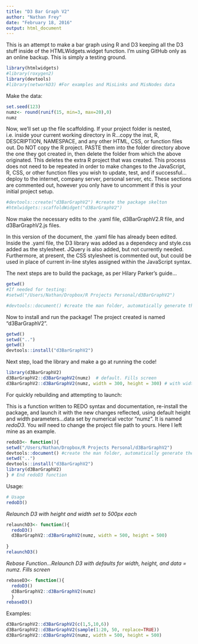 ```yaml
---
title: "D3 Bar Graph V2"
author: "Nathan Frey"
date: "February 18, 2016"
output: html_document
---
```


This is an attempt to make a bar graph using R and D3 keeping all the D3 stuff inside of the HTMLWidgets.widget function. I'm using GitHub only as an online backup. This is simply a testing ground. 

```r
library(htmlwidgets)
#library(roxygen2)
library(devtools)
#library(networkD3) #For examples and MisLinks and MisNodes data

```

Make the data:
```r
set.seed(123)
numz<- round(runif(15, min=3, max=20),0)
numz
```

Now, we'll set up the file scaffolding. If your project folder is nested, i.e. inside your current working directory in R...copy the inst, R, DESCRIPTION, NAMESPACE, and any other HTML, CSS, or function files out. Do NOT copy the R project. PASTE them into the folder directory above the one they got created in, then delete the folder from which the above originated. This deletes the extra R project that was created. This process does not need to be repeated in order to make changes to the JavaScript, R, CSS, or other function files you wish to update, test, and if successful...deploy to the internet, company server, personal server, etc.  These sections are commented out, however you only have to uncomment if this is your initial project setup. 


```r

#devtools::create("d3BarGraphV2") #create the package skelton
#htmlwidgets::scaffoldWidget("d3BarGraphV2") 
```

Now make the necessary edits to the .yaml file, d3BarGraphV2.R file, and d3BarGraphV2.js files.   

In this version of the document, the .yaml file has already been edited. Inside the .yaml file, the D3 library was added as a dependecy and style.css added as the stylesheet. JQuery is also added, but not currently needed. Furthermore, at present, the CSS stylesheet is commented out, but could be used in place of current in-line styles assigned within the JavaScript syntax. 

The next steps are to build the package, as per Hilary Parker's guide...  
```r
getwd()
#If needed for testing:
#setwd("/Users/Nathan/Dropbox/R Projects Personal/d3BarGraphV2")

#devtools::document() #create the man folder, automatically generate the pyramid.Rd file
```

Now to install and run the package! The project created is named "d3BarGraphV2".

```r
getwd()
setwd("..")
getwd()
devtools::install("d3BarGraphV2")
```

Next step, load the library and make a go at running the code!

```r
library(d3BarGraphV2)
d3BarGraphV2::d3BarGraphV2(numz)  # default. Fills screen
d3BarGraphV2::d3BarGraphV2(numz, width = 300, height = 300) # with width and height preferences defined

```


For quickly rebuilding and attempting to launch:  

This is a function written to REDO syntax and documentation, re-install the package, and launch it with the new changes reflected, using default height and width parameters...data set by numerical vector "numz". It is named *redoD3*. You *will* need to change the project file path to yours. Here I left mine as an example. 

```r
redoD3<- function(){
setwd("/Users/Nathan/Dropbox/R Projects Personal/d3BarGraphV2")  
devtools::document() #create the man folder, automatically generate the .Rd file
setwd("..")
devtools::install("d3BarGraphV2")
library(d3BarGraphV2)
} # End redoD3 function

```

Usage:
```r
# Usage
redoD3()

```





*Relaunch D3 with height and width set to 500px each *
```r
relaunchD3<- function(){
  redoD3()
  d3BarGraphV2::d3BarGraphV2(numz, width = 500, height = 500)
  
}
relaunchD3()
```



*Rebase Function...Relaunch D3 with defaults for width, height, and data = numz. Fills screen* 
```r
rebaseD3<- function(){
  redoD3()
  d3BarGraphV2::d3BarGraphV2(numz)
  }
rebaseD3()

```

Examples:
```r
d3BarGraphV2::d3BarGraphV2(c(1,5,10,6))
d3BarGraphV2::d3BarGraphV2(sample(1:20, 50, replace=TRUE))
d3BarGraphV2::d3BarGraphV2(numz, width = 500, height = 500)
```






































































































